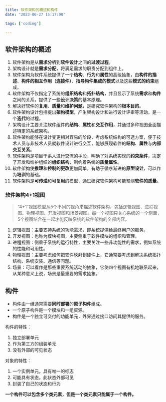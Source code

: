 ```yaml
---
title: 软件架构的概述和构件
date: "2023-06-27 15:17:00"

tags: ['coding']

---
```


## 软件架构的概述

1. 软件架构是从**需求分析**到**软件设计**之间的**过渡过程**。
2. 架构设计就是**需求分配**，将满足需求的职责分配到组件上。
3. 软件架构为软件系统提供了一个**结构**、**行为**和**属性**的高级抽象，由**构件的描述**、**构件的相互作用（连接件）**、**指导构件集成的模式**以及这些**模式的约束**组成。
4. 软件架构不仅指定了系统的**组织结构**和**拓扑结构**，并且显示了系统**需求**和**构件**之间的关系，提供了一些**设计决策**的基本原理。
5. 解决好软件的**复用**、**质量**和**维护问题**，是研究软件架构的**根本目的**。
6. 软件架构设计包括提出**架构模型**，产生架构设计和进行设计评审等活动，是一个**迭代**的过程。
7. 架构设计主要关注软件组件的**结构**、**属性**和**交互作用**，并通过多种视图全面描述特定的系统架构。
8. 软件架构能够在设计变更相对容易的阶段，考虑系统结构的可选方案，便于技术人员与非技术人员就软件设计进行交互，能够展现软件的**结构**、**属性**与**内部交互关系**。
9. 软件架构是项目干系人进行交流的手段，明确了对系统实现的**约束条件**，决定了开发和维护组织的**组织结构**，制约着系统的**质量属性**。
10. 软件架构使**推理**和**控制的更改**更加简单，有助于循序渐进的**原型设计**，可以作为**培训**的基础。
11. 软件架构是**可传递**和**可复用**的模型，通过研究软件架构可能预测**软件的质量**。

### 软件架构4+1视图

> “4+1”视图模型从5个不同的视角来描述软件架构，包括逻辑视图、进程视图、物理视图、开发视图和场景视图。每一个视图只关心系统的一个侧面，5个视图结合在一起才能反映系统的软件架构的全部内容。

1.  逻辑视图：主要支持系统的功能需求，即系统提供给最终用户的服务。
2.  开发视图：也称为模块视图，主要侧重于软件模块的组织和管理。
3.  进程视图：侧重于系统的运行特性，主要关注一些非功能性的需求，例如系统的性能和可用性。
4.  物理视图：主要考虑如何把软件映射到硬件上，它通常要考虑到解决系统拓扑结构、系统安装、通信等问题。
5.  场景：可以看作是那些重要系统活动的抽象，它使四个视图有机地联系起来，从某种意义上说，场景是最重要的需求抽象。

## 构件

- 构件由一组通常需要**同时部署**的**原子构件**组成。
- 一个原子构件是一个模块和一组资源。
- 构件是一个独立可交付的功能单元，外界通过接口访问其提供的服务。

构件的特性：
1. 独立部署单元
2. 作为第三方的组装单元
3. 没有外部的可见状态

对象的特性：
1. 一个实例单元，具有唯一的标志
2. 可能具有状态，此状态外部可见
3. 封装了自己的状态和行为

**一个构件可以包含多个类元素，但是一个类元素只能属于一个构件。**
